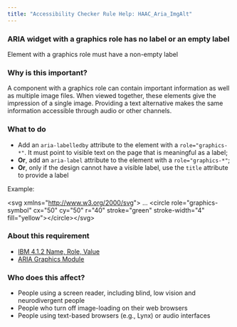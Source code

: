 ```yaml
---
title: "Accessibility Checker Rule Help: HAAC_Aria_ImgAlt"
---
```


<div className="toolHelp">
<Row>
<Column colLg={16} colMd={8} colSm={4} className="toolHead">

### ARIA widget with a graphics role has no label or an empty label

<div id="locLevel"></div>

Element with a graphics role must have a non-empty label

</Column>
</Row>
<Row>
<Column colLg={11} colMd={5} colSm={4} className="toolMain">

### Why is this important?

A component with a graphics role can contain important information as well as multiple image files. When viewed together, these elements give the impression of a single image. Providing a text alternative makes the same information accessible through audio or other channels.

<div id="locSnippet"></div>

### What to do

* Add an `aria-labelledby` attribute to the element with a `role="graphics-*"`. It must point to visible text on the page that is meaningful as a label;
* **Or**, add an `aria-label` attribute to the element with a `role="graphics-*"`;
* **Or**, only if the design cannot have a visible label, use the `title` attribute to provide a label

Example:

<CodeSnippet type="single" light={true}>&lt;svg xmlns="http://www.w3.org/2000/svg"&gt; ... &lt;circle role="graphics-symbol" cx="50" cy="50" r="40" stroke="green" stroke-width="4" fill="yellow"&gt;&lt;/circle&gt;&lt;/svg&gt;</CodeSnippet>

</Column>
<Column colLg={5} colMd={3} colSm={4} className="toolLeft">

### About this requirement

* [IBM 4.1.2 Name, Role, Value](https://www.ibm.com/able/requirements/requirements/#4_1_2)
* [ARIA Graphics Module](https://www.w3.org/TR/graphics-aria/)

### Who does this affect?

* People using a screen reader, including blind, low vision and neurodivergent people
* People who turn off image-loading on their web browsers
* People using text-based browsers (e.g., Lynx) or audio interfaces

</Column>
</Row>
</div>

